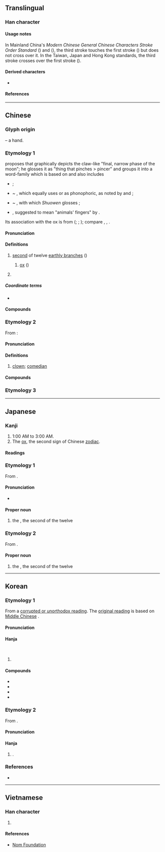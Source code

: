 {{also|醜|표}}
{{character info}}
==Translingual==
{{stroke order|type=animate}}

===Han character===
{{Han char|rn=1|rad=一|as=03|sn=4|four=17105|canj=NG|ids=⿴ユ十,⿻彐丨}}
{{CJKV-forms|丑|丑|丑|丑}}

====Usage notes====
In Mainland China's ''Modern Chinese General Chinese Characters Stroke Order Standard'' ({{lw|zh|现代汉语通用字笔顺规范}}) and ''{{w|Xiandai Hanyu Guifan Cidian}}'' ({{lw|zh|pref=《|现代汉语规范词典|suf=》}}), the third stroke touches the first stroke ({{zh-l|相接}}) but does not cross over it. In the Taiwan, Japan and Hong Kong standards, the third stroke crosses over the first stroke ({{zh-l|相交}}).

====Derived characters====
* {{l|mul|[[扭]] [[妞]] [[忸]] [[狃]] [[沑]] [[吜]] [[杻]] [[炄]] [[㺲]] [[䏔]] [[䂇]] [[䖡]] [[紐]]([[纽]]) [[衄]] [[粈]] [[䚼]] [[鈕]]([[钮]]) [[靵]] [[䶊]] [[羞]] [[峱]] [[䛝]] [[侴]] [[橻]]}}

====References====
{{Han ref|kx=0077.040|dkj=00023|dj=0154.040|hdz=10012.070|uh=4E11}}

----

==Chinese==

===Glyph origin===
{{Han etym}}
{{liushu|p}} – a hand.

===Etymology 1===
{{zh-forms|alt=丒,㗺,𠃠}}

{{zh-ref|Smith (2010)}} proposes that {{lang|zh|丑}} graphically depicts the claw-like "final, narrow phase of the moon"; he glosses it as "thing that pinches > pincer" and groups it into a word-family which is based on {{och-l|扭|twist, pinch}} and also includes
* {{och-l|手|hand}};
* {{och-l|杻}} ~ {{och-l|杽|manacle}}, which equally uses {{och-l|丑}} or {{och-l|手}} as phonophoric, as noted by {{zh-ref|Unger (1995)}} and {{zh-ref|Sagart (1999)}};
* {{och-l|紐}} ~ {{och-l|鈕|grip handle}}, with which ''Shuowen'' glosses {{och-l|丑}};
* {{och-l|狃|animal tracks}}, suggested to mean "animals' fingers" by {{zh-ref|Sagart (1999)}}.

Its association with the ox is from {{der|zh|aav}} ({{zh-ref|Mei, 1980}}; {{zh-ref|Norman, 1985}}; {{zh-ref|Ferlus, 2013}}); compare {{cog|mkh-vie-pro|*c-luː||water buffalo}}, {{cog|mkh-pro|*krpiʔ ~ *krpiiw ~ *krpuʔ ~ *(kr)puh||buffalo}}, {{cog|aav-pro|*k.r.pu.y||buffalo}}.

====Pronunciation====
{{zh-pron
|m=chǒu
|m-s=cou3
|c=cau2
|c-t=ciu2
|g=ciiu3
|h=pfs=chhú;gd=cu3
|j=cou2
|mb=tiǔ
|md=tiū
|mn=xm,qz,tw:thiú/zz:thiúⁿ
|mn-t=tiu2
|w=2tsheu
|x=chou3
|mc=y
|oc=y
|ma=Zh-chǒu.oga
|cat=n,pn
}}

====Definitions====
{{zh-hanzi}}

# [[second]] of twelve [[earthly branch]]es ({{zh-l|*地支}})
## {{lb|zh|Chinese zodiac}} [[ox]] ({{zh-l|*牛}})
# {{surname|zh}}

=====Coordinate terms=====
* {{list:earthly branches/zh}}

====Compounds====
{{zh-der|丑時|辛丑和約}}

===Etymology 2===
{{zh-forms}}

From {{zh-l|醜|ugly}}:
: {{zh-x|以 墨粉 塗 面，其 形 甚 醜[醜]。今 省文 為 丑。|His face is smeared with powdered ink, and his appearance is very {{lang|zh|醜}} (ugly). It is now graphically simplified to {{lang|zh|丑}}.|ref='''1559''', {{lw|zh|徐渭}} &lsqb;{{w|Xu Wei}}&rsqb;, {{lang|zh|《南詞敘錄》}} [''An Account of Southern Drama'']|collapsed=y|CL}}

====Pronunciation====
{{zh-pron
|m=chǒu
|m-s=cou3
|c=cau2
|c-t=ciu2
|g=ciiu3
|h=pfs=chhú;gd=cu3
|j=
|mb=
|md=tiū
|mn=xm,qz,tw:thiú/zz:thiúⁿ
|mn-t=tiu2
|w=
|x=chou3
|cat=n
}}

====Definitions====
{{zh-hanzi}}

# [[clown]]; [[comedian]]

====Compounds====
{{zh-der|幺麼小丑/幺麽小丑|小丑魚|丑婆子|女丑|丑三|丑旦|丑角|小丑|丑表功|文丑|武丑|跳樑小丑}}

===Etymology 3===
{{zh-see|醜|s}}

{{zh-cat|Intermediate}}

----

==Japanese==

===Kanji===
{{ja-kanji|grade=n|rs=一03}}

# 1:00 AM to 3:00 AM.
# The [[ox]], the second sign of Chinese [[zodiac]].

====Readings====
{{ja-readings
|goon=ちゅ<ちゆ
|kanon=ちゅう<ちう
|on=しゅ<しゆ, しゅう<しう
|kun=うし-
|nanori=ひろ
}}

===Etymology 1===
{{ja-kanjitab|うし|yomi=k}}
{{wp|lang=ja}}
From {{m|ja|牛|tr=ushi||[[bull]]; [[cow]]; [[ox]]}}.

====Pronunciation====
{{ja-pron|acc=0|y=k|うし}}
* {{hmp|ja|sort=うし|牛}}

====Proper noun====
{{ja-pos|proper|うし}}

# the {{w|Ox (zodiac)|Ox}}, the second of the twelve {{w|Earthly Branches}}

===Etymology 2===
{{ja-kanjitab|ちゅう|yomi=o}}
From {{der|ja|ltc|丑|tr=trhjuw<sup>X</sup>|sort=ちゅう}}.

====Proper noun====
{{ja-pos|proper|ちゅう|hhira=ちう}}

# the {{w|Ox (zodiac)|Ox}}, the second of the twelve {{w|Earthly Branches}}

{{cln|ja|words with multiple readings}}
{{topics|ja|Earthly branches|sort=うし}}

----

==Korean==

===Etymology 1===
From a [[속음|corrupted or unorthodox reading]]. The [[본음|original reading]] is {{ko-l|추}} based on [[Middle Chinese]] {{ltc-l|丑}}.

====Pronunciation====
{{ko-hanja-pron|축}}

====Hanja====
{{ko-hanja-search}}
{{ko-hanja|소|축}}<br>
{{ko-hanja|[[둘째]] [[지지]]|축}}

# {{hanja form of|축|[[ox]]; [[second]] [[earthly branch]]}}

====Compounds====
{{der-top4|Compounds}}
* {{ko-l|축년|丑年}}
* {{ko-l|축시|丑時}}
* {{ko-l|축월|丑月}}
* {{ko-l|축좌|丑坐}}
{{der-bottom}}

===Etymology 2===
From {{der|ko|ltc|-}} {{ltc-l|丑}}. {{hanja-dongguk|튜ᇢ〯|thyǔw}}

====Pronunciation====
{{ko-hanja-pron|추}}

====Hanja====
{{ko-hanja|[[사람]] [[이름]]|추}}

# {{n-g|Used in personal names}}.

===References===
* {{R:hanjadoc|12}}

----

==Vietnamese==

===Han character===
{{vi-readings|reading=[[sửu]], [[giấu]], [[sấu]], [[xấu]]|rs=一03}}

# {{rfdef|vi|sort=一03}}

====References====
* [http://nomfoundation.org/common/nom_details.php?codepoint=4e11&img=1 Nom Foundation]